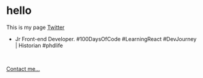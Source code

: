 # hello

This is my page [Twitter](https://twitter.com/ted2xmen)



- Jr Front-end Developer. #100DaysOfCode #LearningReact #DevJourney | Historian #phdlife



<br />

[Contact me...](/contact)
